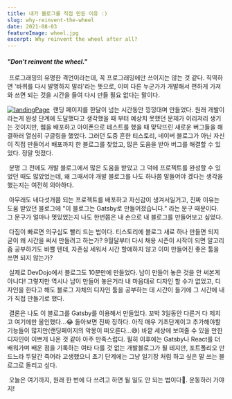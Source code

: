```yaml
---
title: 내가 블로그를 직접 만든 이유 :)
slug: why-reinvent-the-wheel
date: 2021-08-03
featureImage: wheel.jpg
excerpt: Why reinvent the wheel after all?
---
```


#### <em>"Don't reinvent the wheel."</em>

&nbsp;프로그래밍의 유명한 격언이라는데, 꼭 프로그래밍에만 쓰이지는 않는 것 같다.
직역하면 '바퀴를 다시 발명하지 말라'라는 뜻으로, 이미 다른 누군가가 개발해서
편하게 가져와 쓰면 되는 것을 시간을 들여 다시 만들 필요 없다는 말이다.

[![landingPage](./landingPage.png)](https://www.wontaechoi.tech)
&nbsp;랜딩 페이지를 한달이 넘는 시간동안 낑낑대며 만들었다. 원래 개발이라는게 완성 단계에 도달했다고
생각했을 때 부터 예상치 못했던 문제가 이리저리 생기는 것이지만, 웹을 배포하고 아이폰으로
테스트를 했을 때 맞닥뜨린 새로운 버그들을 해결하러 열심히 구글링을 했었다. 그러던 도중 흔한 티스토리, 네이버
블로그가 아닌 자신이 직접 만들어서 배포까지 한 블로그를 찾았고, 많은 도움을 받아 버그를 해결할 수 있었다. 정말 멋졌다.

&nbsp;분명 그 전에도 개발 블로그에서 많은 도움을 받았고 그 덕에 프로젝트를 완성할 수 있었던
때도 많았었는데, 왜 그때서야 개발 블로그를 나도 하나쯤 말들어야 겠다는 생각을 했는지는 여전히
의아하다.

&nbsp;아무래도 네다섯개쯤 되는 프로젝트를 배포하고 자신감이 생겨서일거고, 진짜 이유는 도움 받았던 블로그에
"이 블로그는 Gatsby로 만들어졌습니다." 라는 문구 때문이다. 그 문구가 얼마나 멋있었는지 나도 한번쯤은 내 손으로
내 블로그를 만들어보고 싶었다.

&nbsp;다짐이 빠르면 의구심도 빨리 드는 법이다. 티스토리에 블로그 새로 하나 만들면 되지 굳이 왜 시간을 써서 만들려고 하는가?
9월달부터 다시 채용 시즌이 시작이 되면 알고리즘 공부하기도 바쁠 텐데, 자존심 세워서 시간 할애하지 않고 이미 만들어진
좋은 툴을 쓰면 되지 않는가?

&nbsp;실제로 DevDojo에서 블로그도 10분만에 만들었다. 남이 만들어 놓은 것을 안 써본게 아니다! 그렇지만 역시나 남이 만들어 놓은거라
내 마음대로 디자인 할 수가 없었고, 디자인을 한다고 해도 블로그 자체의 디자인 툴을 공부하는 데 시간이 들기에 그 시간에 내가 직접 만들기로 했다.

&nbsp;결론은 나도 이 블로그를 Gatsby를 이용해서 만들었다. 꼬박 3일동안 다른거 다 제치고 여기에만 올인했다...😂 돌아보면
진짜 징하다. 아직 매우 기초단계이고 추가해야할 기능들이 많지만(랜딩페이지의 악몽이
떠오른다...😅) 바깥 세상에 보여줄 수 있을 만한 디자인이 이쁘게 나온 것 같아 아주 만족스럽다. 필히 이후에는 Gatsby나 React를 더 배워가며
배운 점을 기록하는 여타 다를 것 없는 개발블로그가 될 테지만, 포트폴리오 만드느라 두달간 죽어라 고생했으니 초기 단계에는
그냥 일기장 처럼 하고 싶은 말 쓰는 블로그로 돌리고 싶다.

&nbsp;오늘은 여기까지, 원래 한 번에 다 쓰려고 하면 될 일도 안 되는 법이다🤣. 운동하러 가야지!
